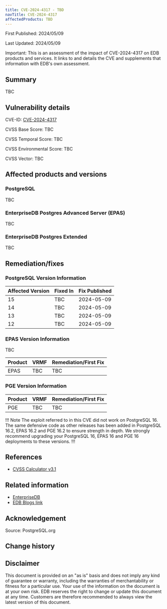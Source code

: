 ```yaml
---
title: CVE-2024-4317 - TBD
navTitle: CVE-2024-4317
affectedProducts: TBD
---
```


First Published: 2024/05/09

Last Updated: 2024/05/09

Important: This is an assessment of the impact of CVE-2024-4317 on EDB products and services. It links to and details the CVE and supplements that information with EDB's own assessment.

## Summary 

TBC

## Vulnerability details

CVE-ID:  [CVE-2024-4317](https://nvd.nist.gov/vuln/detail/CVE-2024-4317)

CVSS Base Score: TBC

CVSS Temporal Score: TBC

CVSS Environmental Score: TBC

CVSS Vector: TBC

## Affected products and versions

### PostgreSQL

TBC

### EnterpriseDB Postgres Advanced Server (EPAS)
TBC

### EnterpriseDB Postgres Extended
TBC

## Remediation/fixes

### PostgreSQL Version Information

| Affected Version | Fixed In | Fix Published |
|-------------------|----------|---------------|
| 15                | TBC     | 2024-05-09    |
| 14                | TBC    | 2024-05-09    |
| 13                | TBC    | 2024-05-09    |
| 12                | TBC    | 2024-05-09    |

### EPAS Version Information

TBC

| Product | VRMF                           | Remediation/First Fix                                                                                                                        |
|---------|--------------------------------|----------------------------------------------------------------------------------------------------------------------------------------------|
| EPAS    | TBC   | TBC                                                                                                                                        |
### PGE Version Information

| Product | VRMF                           | Remediation/First Fix                                                                                                                      |
|---------|--------------------------------|--------------------------------------------------------------------------------------------------------------------------------------------|
| PGE     | TBC   | TBC                                                                                                                                        |

!!! Note 
The exploit referred to in this CVE did not work on PostgreSQL 16. The
same defensive code as other releases has been added in PostgreSQL 16.2, EPAS
16.2 and PGE 16.2 to ensure strength in depth. We strongly recommend upgrading
your PostgreSQL 16, EPAS 16 and PGE 16 deployments to these versions. 
!!!

## References

* [CVSS Calculator v3.1](https://www.first.org/cvss/calculator/3.1)


## Related information

* [EnterpriseDB](https://www.enterprisedb.com/)
* [EDB Blogs link](https://enterprisedb.com/blog/)

## Acknowledgement

Source: PostgreSQL.org

## Change history

## Disclaimer


This document is provided on an "as is" basis and does not imply any kind of
guarantee or warranty, including the warranties of merchantability or fitness
for a particular use. Your use of the information on the document is at your own
risk. EDB reserves the right to change or update this document at any time.
Customers are therefore recommended to always view the latest version of this
document.
